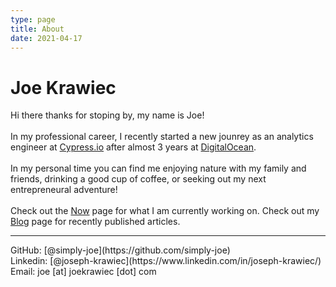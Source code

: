 ```yaml
---
type: page
title: About
date: 2021-04-17
---
```


# Joe Krawiec

Hi there thanks for stoping by, my name is Joe! 
<br />
<br />
In my professional career, I recently started a new jounrey as an analytics engineer at [Cypress.io](https://www.cypress.io/) after almost 3 years at [DigitalOcean](https://www.digitalocean.com/).
<br />
<br />
In my personal time you can find me enjoying nature with my family and friends, drinking a good cup of coffee, or seeking out my next entrepreneural adventure! 
<br />
<br />
Check out the [Now](/now) page for what I am currently working on.
Check out my [Blog](/posts) page for recently published articles.

---

<div>
  GitHub: [@simply-joe](https://github.com/simply-joe)
  <br />
  Linkedin: [@joseph-krawiec](https://www.linkedin.com/in/joseph-krawiec/)
  <br />
  Email: joe [at] joekrawiec [dot] com
</div>
